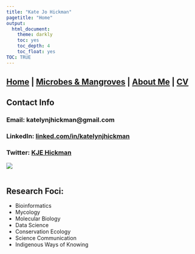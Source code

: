 ```yaml
---
title: "Kate Jo Hickman"
pagetitle: "Home"
output:
  html_document:
    theme: darkly
    toc: yes
    toc_depth: 4
    toc_float: yes
TOC: TRUE
---
```


## [Home](https://kjehickman.github.io/) | [Microbes & Mangroves](https://kjehickman.github.io/Final_Project/index.html) | [About Me](https://kjehickman.github.io/About_Me/index.html) | [CV](https::/kjehickman.github.io/CV/index.html)

## **Contact Info**

### Email: katelynjhickman@gmail.com

### LinkedIn: [linked.com/in/katelynjhickman](https://www.linkedin.com/in/katelynjhickman/)

### Twitter: [KJE Hickman](https://twitter.com/KJEHickman)

![](pics/PSB_Headshot.jpg)<br><br>

## **Research Foci:**

+ Bioinformatics
+ Mycology
+ Molecular Biology
+ Data Science
+ Conservation Ecology
+ Science Communication
+ Indigenous Ways of Knowing

<br><br><br>

